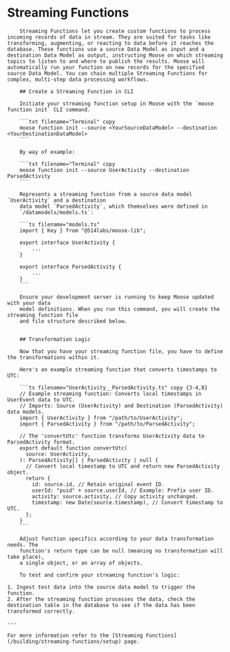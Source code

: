 # Streaming Functions

        Streaming Functions let you create custom functions to process incoming records of data in stream. They are suited for tasks like transforming, augmenting, or reacting to data before it reaches the database. These functions use a source Data Model as input and a destination Data Model as output, instructing Moose on which streaming topics to listen to and where to publish the results. Moose will automatically run your function on new records for the specified source Data Model. You can chain multiple Streaming Functions for complex, multi-step data processing workflows.

        ## Create a Streaming Function in CLI

        Initiate your streaming function setup in Moose with the `moose function init` CLI command.

        ```txt filename="Terminal" copy
        moose function init --source <YourSourceDataModel> --destination <YourDestinationDataModel>
        ```

        By way of example:

        ```txt filename="Terminal" copy
        moose function init --source UserActivity --destination ParsedActivity
        ```

        Represents a streaming function from a source data model `UserActivity` and a destination
        data model `ParsedActivity`, which themselves were defined in
        `/datamodels/models.ts`:

        ```ts filename="models.ts"
        import { Key } from "@514labs/moose-lib";

        export interface UserActivity {
            ...
        }

        export interface ParsedActivity {
            ...
        }
        ```

        Ensure your development server is running to keep Moose updated with your data
        model definitions. When you run this command, you will create the streaming function file
        and file structure described below.


        ## Transformation Logic

        Now that you have your streaming function file, you have to define the transformations within it.

        Here's an example streaming function that converts timestamps to UTC:

        ```ts filename="UserActivity__ParsedActivity.ts" copy {3-4,8}
        // Example streaming function: Converts local timestamps in UserEvent data to UTC.
        // Imports: Source (UserActivity) and Destination (ParsedActivity) data models.
        import { UserActivity } from "/path/to/UserActivity";
        import { ParsedActivity } from "/path/to/ParsedActivity";

        // The 'convertUtc' function transforms UserActivity data to ParsedActivity format.
        export default function convertUtc(
          source: UserActivity,
        ): ParsedActivity[] | ParsedActivity | null {
          // Convert local timestamp to UTC and return new ParsedActivity object.
          return {
            id: source.id, // Retain original event ID.
            userId: "puid" + source.userId, // Example: Prefix user ID.
            activity: source.activity, // Copy activity unchanged.
            timestamp: new Date(source.timestamp), // Convert timestamp to UTC.
          };
        }
        ```

        Adjust function specifics according to your data transformation needs. The
        function's return type can be null (meaning no transformation will take place),
        a single object, or an array of objects.

        To test and confirm your streaming function's logic:

    1. Ingest test data into the source data model to trigger the function.
    2. After the streaming function processes the data, check the destination table in the database to see if the data has been
    transformed correctly.

    ---

    For more information refer to the [Streaming Functions](/building/streaming-functions/setup) page.
